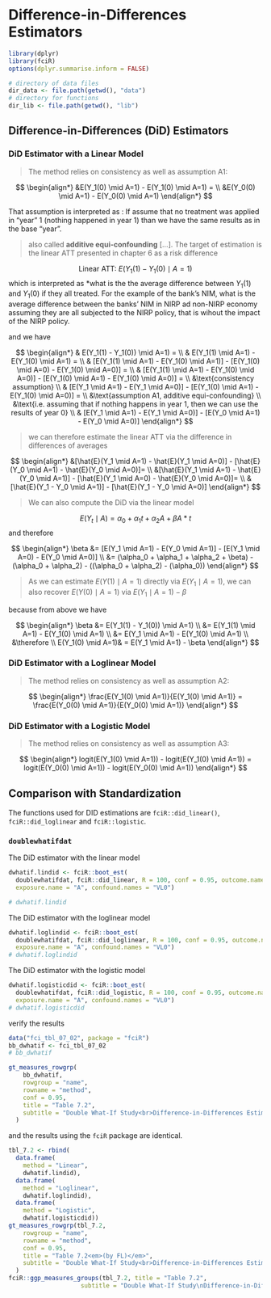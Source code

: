 # Difference-in-Differences Estimators {#did}


```r
library(dplyr)
library(fciR)
options(dplyr.summarise.inform = FALSE)
```



```r
# directory of data files
dir_data <- file.path(getwd(), "data")
# directory for functions
dir_lib <- file.path(getwd(), "lib")
```


## Difference-in-Differences (DiD) Estimators


### DiD Estimator with a Linear Model

> The method relies on consistency as well as assumption A1:

$$
\begin{align*}
&E(Y_1(0) \mid A=1) - E(Y_1(0) \mid A=1) = \\
&E(Y_0(0) \mid A=1) - E(Y_0(0) \mid A=1)
\end{align*}
$$

That assumption is interpreted as : If assume that no treatment was applied in
"year" 1 (nothing happened in year 1) than we have the same results as in the 
base "year".


> also called **additive equi-confounding** [...]. The target of estimation is 
the linear ATT presented in chapter 6 as a risk difference

$$
\text{Linear ATT:} \: E(Y_1(1) - Y_1(0) \mid A=1)
$$
which is interpreted as *what is the the average difference between $Y_1(1)$ 
and $Y_1(0)$ if they all treated. For the example of the bank's NIM, what is
the average difference between the banks' NIM in NIRP ad non-NIRP economy assuming
they are all subjected to the NIRP policy, that is wihout the impact of the NIRP
policy.

and we have

$$
\begin{align*}
& E(Y_1(1) - Y_1(0)) \mid A=1) = \\
& E(Y_1(1) \mid A=1) - E(Y_1(0) \mid A=1) = \\
& [E(Y_1(1) \mid A=1) - E(Y_1(0) \mid A=1)] - [E(Y_1(0) \mid A=0) - E(Y_1(0) \mid A=0)] = \\
& [E(Y_1(1) \mid A=1) - E(Y_1(0) \mid A=0)] - [E(Y_1(0) \mid A=1) - E(Y_1(0) \mid A=0)] = \\
&\text{consistency assumption} \\
& [E(Y_1 \mid A=1) - E(Y_1 \mid A=0)] - [E(Y_1(0) \mid A=1) - E(Y_1(0) \mid A=0)] = \\
&\text{assumption A1, additive equi-confounding} \\
&\text{i.e. assuming that if nothing happens in year 1, then we can use the results of year 0} \\
& [E(Y_1 \mid A=1) - E(Y_1 \mid A=0)] - [E(Y_0 \mid A=1) - E(Y_0 \mid A=0)]
\end{align*}
$$

> we can therefore estimate the linear ATT via the difference in differences 
of averages

$$
\begin{align*}
&[\hat{E}(Y_1 \mid A=1) - \hat{E}(Y_1 \mid A=0)] - [\hat{E}(Y_0 \mid A=1) - \hat{E}(Y_0 \mid A=0)]= \\
&[\hat{E}(Y_1 \mid A=1) - \hat{E}(Y_0 \mid A=1)] - [\hat{E}(Y_1 \mid A=0) - \hat{E}(Y_0 \mid A=0)]= \\
&[\hat{E}(Y_1 - Y_0 \mid A=1)] - [\hat{E}(Y_1 - Y_0 \mid A=0)]
\end{align*}
$$

> We can also compute the DiD via the linear model

$$
E(Y_t \mid A) = \alpha_0 + \alpha_1 t + \alpha_2 A + \beta A * t
$$
and therefore


$$
\begin{align*}
\beta &= [E(Y_1 \mid A=1) - E(Y_0 \mid A=1)] - [E(Y_1 \mid A=0) - E(Y_0 \mid A=0)] \\
&= (\alpha_0 + \alpha_1 + \alpha_2 + \beta) - (\alpha_0 + \alpha_2) - 
((\alpha_0 + \alpha_2) - (\alpha_0))
\end{align*}
$$

> As we can estimate $E(Y(1) \mid A=1)$ directly via $E(Y_1 \mid A=1)$, we can 
also recover $E(Y(0) \mid A=1)$ via $E(Y_1 \mid A=1) - \beta$

because from above we have

$$
\begin{align*}
\beta &= E(Y_1(1) - Y_1(0)) \mid A=1) \\
&= E(Y_1(1) \mid A=1) - E(Y_1(0) \mid A=1) \\
&= E(Y_1 \mid A=1) - E(Y_1(0) \mid A=1) \\
&\therefore \\
E(Y_1(0) \mid A=1)& = E(Y_1 \mid A=1) - \beta
\end{align*}
$$

### DiD Estimator with a Loglinear Model

> The method relies on consistency as well as assumption A2:

$$
\begin{align*}
\frac{E(Y_1(0) \mid A=1)}{E(Y_1(0) \mid A=1)} =
\frac{E(Y_0(0) \mid A=1)}{E(Y_0(0) \mid A=1)}
\end{align*}
$$



### DiD Estimator with a Logistic Model

> The method relies on consistency as well as assumption A3:

$$
\begin{align*}
logit(E(Y_1(0) \mid A=1)) - logit(E(Y_1(0) \mid A=1)) =
logit(E(Y_0(0) \mid A=1)) - logit(E(Y_0(0) \mid A=1))
\end{align*}
$$


## Comparison with Standardization

The functions used for DID estimations are `fciR::did_linear()`, 
`fciR::did_loglinear` and `fciR::logistic`.


### `doublewhatifdat`

The DiD estimator with the linear model

```r
dwhatif.lindid <- fciR::boot_est(
  doublewhatifdat, fciR::did_linear, R = 100, conf = 0.95, outcome.name = "VL1",
  exposure.name = "A", confound.names = "VL0")

# dwhatif.lindid
```



The DiD estimator with the loglinear model

```r
dwhatif.loglindid <- fciR::boot_est(
  doublewhatifdat, fciR::did_loglinear, R = 100, conf = 0.95, outcome.name = "VL1",
  exposure.name = "A", confound.names = "VL0")
# dwhatif.loglindid
```


The DiD estimator with the logistic model

```r
dwhatif.logisticdid <- fciR::boot_est(
  doublewhatifdat, fciR::did_logistic, R = 100, conf = 0.95, outcome.name = "VL1",
  exposure.name = "A", confound.names = "VL0")
# dwhatif.logisticdid
```




verify the results

```r
data("fci_tbl_07_02", package = "fciR")
bb_dwhatif <- fci_tbl_07_02
# bb_dwhatif
```


```r
gt_measures_rowgrp(
    bb_dwhatif, 
    rowgroup = "name",
    rowname = "method",
    conf = 0.95,
    title = "Table 7.2", 
    subtitle = "Double What-If Study<br>Difference-in-Differences Estimation of the ATT"
  )
```

and the results using the `fciR` package are identical.

```r
tbl_7.2 <- rbind(
  data.frame(
    method = "Linear",
    dwhatif.lindid), 
  data.frame(
    method = "Loglinear",
    dwhatif.loglindid),
  data.frame(
    method = "Logistic",
    dwhatif.logisticdid))
gt_measures_rowgrp(tbl_7.2,
    rowgroup = "name",
    rowname = "method",
    conf = 0.95,
    title = "Table 7.2<em>(by FL)</em>", 
    subtitle = "Double What-If Study<br>Difference-in-Differences Estimation of the ATT"
  )
fciR::ggp_measures_groups(tbl_7.2, title = "Table 7.2",
                    subtitle = "Double What-If Study\nDifference-in-Differences Estimation of the ATT")
```


